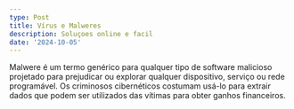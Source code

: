 ```yaml
---
type: Post
title: Vírus e Malweres
description: Soluçoes online e facil
date: '2024-10-05'
---
```

Malwere é um termo genérico para qualquer tipo de software malicioso projetado para prejudicar ou explorar qualquer dispositivo, serviço ou rede programável. Os criminosos cibernéticos costumam usá-lo para extrair dados que podem ser utilizados das vítimas para obter ganhos financeiros.
